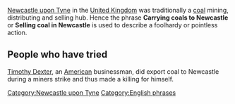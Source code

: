 [[Newcastle upon Tyne]] in the [[United Kingdom]] was traditionally a [[coal]] mining, distributing and selling hub. Hence the phrase '''Carrying coals to Newcastle''' or '''Selling coal in Newcastle''' is used to describe a foolhardy or pointless action.

==People who have tried==

[[Timothy Dexter]], an [[United States of America|American]] businessman, did export coal to Newcastle during a miners strike and thus made a killing for himself.

{{uk-stub}}

[[Category:Newcastle upon Tyne]]
[[Category:English phrases]]